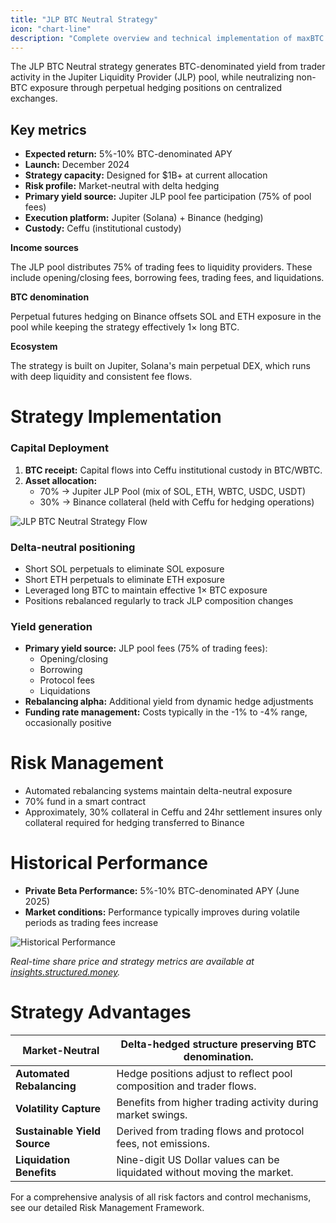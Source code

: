 ```yaml
---
title: "JLP BTC Neutral Strategy"
icon: "chart-line"
description: "Complete overview and technical implementation of maxBTC's first underlying strategy"
---
```


The JLP BTC Neutral strategy generates BTC-denominated yield from trader activity in the Jupiter Liquidity Provider (JLP) pool, while neutralizing non-BTC exposure through perpetual hedging positions on centralized exchanges.

## **Key metrics**

- **Expected return:** 5%-10% BTC-denominated APY
- **Launch:** December 2024
- **Strategy capacity:** Designed for $1B+ at current allocation
- **Risk profile:** Market-neutral with delta hedging
- **Primary yield source:** Jupiter JLP pool fee participation (75% of pool fees)
- **Execution platform:** Jupiter (Solana) + Binance (hedging)
- **Custody:** Ceffu (institutional custody)

**Income sources**

The JLP pool distributes 75% of trading fees to liquidity providers. These include opening/closing fees, borrowing fees, trading fees, and liquidations.

**BTC denomination**

Perpetual futures hedging on Binance offsets SOL and ETH exposure in the pool while keeping the strategy effectively 1× long BTC.

**Ecosystem**

The strategy is built on Jupiter, Solana's main perpetual DEX, which runs with deep liquidity and consistent fee flows.

# **Strategy Implementation**

### Capital Deployment

1. **BTC receipt:** Capital flows into Ceffu institutional custody in BTC/WBTC.
2. **Asset allocation:**
    - 70% → Jupiter JLP Pool (mix of SOL, ETH, WBTC, USDC, USDT)
    - 30% → Binance collateral (held with Ceffu for hedging operations)

<Frame>
<img src="/images/howMaxBTCWorks.png" alt="JLP BTC Neutral Strategy Flow" />
</Frame>

### **Delta-neutral positioning**

- Short SOL perpetuals to eliminate SOL exposure
- Short ETH perpetuals to eliminate ETH exposure
- Leveraged long BTC to maintain effective 1× BTC exposure
- Positions rebalanced regularly to track JLP composition changes

### **Yield generation**

- **Primary yield source:** JLP pool fees (75% of trading fees):
    - Opening/closing
    - Borrowing
    - Protocol fees
    - Liquidations
- **Rebalancing alpha:** Additional yield from dynamic hedge adjustments
- **Funding rate management:** Costs typically in the -1% to -4% range, occasionally positive

# Risk Management

- Automated rebalancing systems maintain delta-neutral exposure
- 70% fund in a smart contract
- Approximately, 30% collateral in Ceffu and 24hr settlement insures only collateral required for hedging transferred to Binance

# **Historical Performance**

- **Private Beta Performance:** 5%-10% BTC-denominated APY (June 2025)
- **Market conditions:** Performance typically improves during volatile periods as trading fees increase

<Frame caption="APY and performance figures are based on historical data and are provided for informational purposes only.">
<img src="/images/historical-performance.png" alt="Historical Performance" />
</Frame>

*Real-time share price and strategy metrics are available at [insights.structured.money](http://insights.structured.money).*

# **Strategy Advantages**

| **Market-Neutral** | Delta-hedged structure preserving BTC denomination. |
| --- | --- |
| **Automated Rebalancing** | Hedge positions adjust to reflect pool composition and trader flows. |
| **Volatility Capture** | Benefits from higher trading activity during market swings. |
| **Sustainable Yield Source** | Derived from trading flows and protocol fees, not emissions. |
| **Liquidation Benefits** | Nine-digit US Dollar values can be liquidated without moving the market. |

<Card title="Risk & Controls" href="/strategy/risks">
For a comprehensive analysis of all risk factors and control mechanisms, see our detailed Risk Management Framework.
  </Card>
